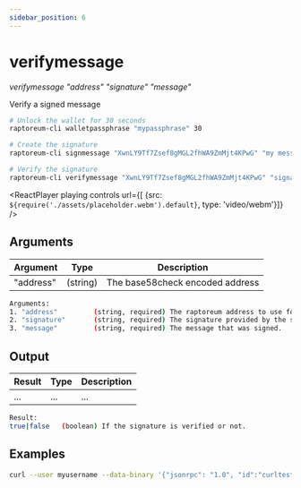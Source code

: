 ```yaml
---
sidebar_position: 6
---
```


# verifymessage

*verifymessage "address" "signature" "message"*

Verify a signed message

```bash
# Unlock the wallet for 30 seconds
raptoreum-cli walletpassphrase "mypassphrase" 30

# Create the signature
raptoreum-cli signmessage "XwnLY9Tf7Zsef8gMGL2fhWA9ZmMjt4KPwG" "my message"

# Verify the signature
raptoreum-cli verifymessage "XwnLY9Tf7Zsef8gMGL2fhWA9ZmMjt4KPwG" "signature" "my message"
```

<ReactPlayer playing controls url={[
    {src: `${require('./assets/placeholder.webm').default}`, type: 'video/webm'}]} />


## Arguments

| Argument | Type | Description |
|--|--|--|
| "address" | (string) | The base58check encoded address |

```bash
Arguments:
1. "address"         (string, required) The raptoreum address to use for the signature.
2. "signature"       (string, required) The signature provided by the signer in base 64 encoding (see signmessage).
3. "message"         (string, required) The message that was signed.
```

## Output

| Result | Type | Description |
|--|--|--|
| ... | ... | ... |

```bash
Result:
true|false   (boolean) If the signature is verified or not.
```


## Examples

```bash
curl --user myusername --data-binary '{"jsonrpc": "1.0", "id":"curltest", "method": "verifymessage", "params": ["XwnLY9Tf7Zsef8gMGL2fhWA9ZmMjt4KPwG", "signature", "my message"] }' -H 'content-type: text/plain;' http://127.0.0.1:9998/
```

